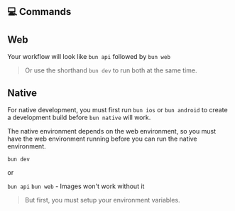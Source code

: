 ## 💻 Commands

## Web

Your workflow will look like `bun api` followed by `bun web`

> Or use the shorthand `bun dev` to run both at the same time.

## Native

For native development, you must first run `bun ios` or `bun android` to create a development build before `bun native` will work.

The native environment depends on the web environment, so you must have the web environment running before you can run the native environment.

`bun dev`

or

`bun api`
`bun web` - Images won't work without it

> But first, you must setup your environment variables.
